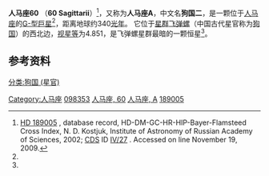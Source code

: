 {{Starbox begin
| name = 人马座60（狗国二）<br>60 Sagittarii}}
{{Starbox observe
| epoch = [[J2000.0|J2000.0]]
| equinox = [[J2000.0|J2000.0]] ([[International_Celestial_Reference_System|ICRS]])
| constell = [[人马座|人马座]]
| 星官= [[斗宿|斗宿]] [[狗国|狗国]]
| ra = {{RA|19|58|57.1987}}<ref name=sb0>{{SIMBAD link|60+Sgr|HIP 98353 -- Star}}, database entry, [[SIMBAD|SIMBAD]].  Accessed on line November 19, 2009.</ref>
| dec = {{DEC|−26|11|44.762}}<ref name=sb0 />
| appmag_v=4.851<ref name=sb0 />
}}
{{Starbox character
| class = G5III<ref name=sb0 />
| u-b = +0.55<ref name=bsc1>[http://webviz.u-strasbg.fr/viz-bin/VizieR-5?-out.add=.&-source=V/50/catalog&recno=7618 HR 7618], database entry, The Bright Star Catalogue,  5th Revised Ed. (Preliminary Version), D. Hoffleit and W. H. Warren, Jr., [[Centre_de_Données_astronomiques_de_Strasbourg|CDS]] ID [http://vizier.u-strasbg.fr/viz-bin/Cat?V/50 V/50].  Accessed on line November 19, 2009.</ref>
| b-v = +0.90<ref name=bsc1 />
| r-i = +0.47<ref name=bsc1 />
| variable =
}}
{{Starbox astrometry
| radial_v = −48.6 ± 2<ref name=sb0 />
| prop_mo_ra = 34.50<ref name=sb0 />
| prop_mo_dec = 24.74<ref name=sb0 />
| parallax = 9.58
| p_error = 0.83
| parallax_footnote = <ref name=sb0 />
| absmag_v= −0.2<ref>From apparent magnitude and parallax.</ref>
}}
{{Starbox catalog
| names=60 Sgr, [[Bayer_designation|A Sagittarii]],<ref name=xref /> A Sgr, [[Durchmusterung|CD]]−26 14682, [[Durchmusterung|CPD]]−26 6895, [[Boss_General_Catalogue|GC]] 27658, [[Henry_Draper_Catalogue|HD]] 189005, [[Hipparcos_Catalogue|HIP]] 98353, [[Bright_Star_Catalogue|HR]] 7618, [[PPM_Star_Catalogue|PPM]] 270516, [[Smithsonian_Astrophysical_Observatory_Star_Catalog|SAO]] 188778.<ref name=sb0 /><ref name=bsc1 />}}
{{Starbox reference
| Simbad=60+Sgr}}
{{Starbox end}}
'''人马座60''' （'''60 Sagittarii'''）<ref name=xref>[http://vizier.u-strasbg.fr/viz-bin/VizieR-5?-out.add=.&-source=IV/27/catalog&recno=3050 HD 189005] {{Wayback|url=http://vizier.u-strasbg.fr/viz-bin/VizieR-5?-out.add=.&-source=IV%2F27%2Fcatalog&recno=3050 |date=20160304205807 }}, database record, HD-DM-GC-HR-HIP-Bayer-Flamsteed Cross Index, N. D. Kostjuk, Institute of Astronomy of Russian Academy of Sciences, 2002; [[Centre_de_Données_astronomiques_de_Strasbourg|CDS]] ID [http://cdsarc.u-strasbg.fr/viz-bin/Cat?IV/27 IV/27] {{Wayback|url=http://cdsarc.u-strasbg.fr/viz-bin/Cat?IV%2F27 |date=20150701170911 }}.  Accessed on line November 19, 2009.</ref>，又称为'''人马座A'''，中文名'''狗国二'''，是一颗位于[[人马座|人马座]]的[[恒星光谱|G-型]][[巨星|巨星]]<ref name=sb0 />，距离地球约340[[光年|光年]]。 它位于[[星群|星群]][[飞弹螺_(天文)|飞弹螺]]（中国古代星官称为[[狗国|狗国]]）的西北边，[[视星等|视星等]]为4.851，是飞弹螺星群最暗的一颗恒星<ref name=sb0 />。

==参考资料==
{{Reflist}}
{{人马座恒星}}
{{星官|狗国|4|3}}
[[Category:人马座|Category:人马座]]
[[Category:HIP天體|098353]]
[[Category:佛氏天體|人马座, 60]]
[[Category:拜耳天體|人马座, A]]
[[Category:HD和HDE天體|189005]]
[[分类:狗国_(星官)|分类:狗国 (星官)]]